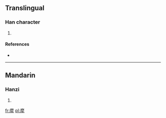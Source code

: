 ==Translingual==

===Han character===
{{Han char|rn=93|rad=牛|as=11|sn=15|four=0025<sub>9</sub>|canj=戈木竹手 (IDHQ)}}

# {{defn|Han|sort=牛11}}

====References====
* {{Han ref|kx=0703.310|dkj=20141|hdz=31819.030|uh=7298|ud=29336|bh=E673|bd=58995}}

----

==Mandarin==

===Hanzi===
{{cmn-hanzi|pin=[[má]] ([[ma2]])|wg=ma<sup>2</sup>}}

# {{defn|Mandarin|sort=牛11}}

[[fr:犘]]
[[pl:犘]]